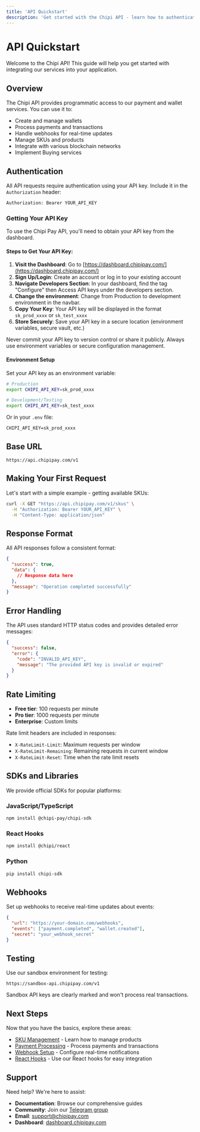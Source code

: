 ```yaml
---
title: 'API Quickstart'
description: 'Get started with the Chipi API - learn how to authenticate, make requests, and handle responses'
---
```


# API Quickstart

Welcome to the Chipi API! This guide will help you get started with integrating our services into your application.

## Overview

The Chipi API provides programmatic access to our payment and wallet services. You can use it to:

- Create and manage wallets
- Process payments and transactions
- Handle webhooks for real-time updates
- Manage SKUs and products
- Integrate with various blockchain networks
- Implement Buying services

## Authentication

All API requests require authentication using your API key. Include it in the `Authorization` header:

```bash
Authorization: Bearer YOUR_API_KEY
```

### Getting Your API Key

To use the Chipi Pay API, you'll need to obtain your API key from the dashboard.

#### Steps to Get Your API Key:

1. **Visit the Dashboard**: Go to [https://dashboard.chipipay.com/](https://dashboard.chipipay.com/)
2. **Sign Up/Login**: Create an account or log in to your existing account
3. **Navigate Developers Section**: In your dashboard, find the tag "Configure" then Access API keys under the developers section. 
4. **Change the environment**: Change from Production to development environment in the navbar. 
5. **Copy Your Key**: Your API key will be displayed in the format `sk_prod_xxxx` or `sk_test_xxxx` 
6. **Store Securely**: Save your API key in a secure location (environment variables, secure vault, etc.)

<Tip>
  Never commit your API key to version control or share it publicly. Always use environment variables or secure configuration management.
</Tip>

#### Environment Setup

Set your API key as an environment variable:

```bash
# Production
export CHIPI_API_KEY=sk_prod_xxxx

# Development/Testing
export CHIPI_API_KEY=sk_test_xxxx
```

Or in your `.env` file:

```env
CHIPI_API_KEY=sk_prod_xxxx
```

## Base URL

```
https://api.chipipay.com/v1
```

## Making Your First Request

Let's start with a simple example - getting available SKUs:

```bash
curl -X GET "https://api.chipipay.com/v1/skus" \
  -H "Authorization: Bearer YOUR_API_KEY" \
  -H "Content-Type: application/json"
```

## Response Format

All API responses follow a consistent format:

```json
{
  "success": true,
  "data": {
    // Response data here
  },
  "message": "Operation completed successfully"
}
```

## Error Handling

The API uses standard HTTP status codes and provides detailed error messages:

```json
{
  "success": false,
  "error": {
    "code": "INVALID_API_KEY",
    "message": "The provided API key is invalid or expired"
  }
}
```

## Rate Limiting

- **Free tier**: 100 requests per minute
- **Pro tier**: 1000 requests per minute
- **Enterprise**: Custom limits

Rate limit headers are included in responses:
- `X-RateLimit-Limit`: Maximum requests per window
- `X-RateLimit-Remaining`: Remaining requests in current window
- `X-RateLimit-Reset`: Time when the rate limit resets

## SDKs and Libraries

We provide official SDKs for popular platforms:

### JavaScript/TypeScript
```bash
npm install @chipi-pay/chipi-sdk
```

### React Hooks
```bash
npm install @chipi/react
```

### Python
```bash
pip install chipi-sdk
```

## Webhooks

Set up webhooks to receive real-time updates about events:

```json
{
  "url": "https://your-domain.com/webhooks",
  "events": ["payment.completed", "wallet.created"],
  "secret": "your_webhook_secret"
}
```

## Testing

Use our sandbox environment for testing:

```
https://sandbox-api.chipipay.com/v1
```

Sandbox API keys are clearly marked and won't process real transactions.

## Next Steps

Now that you have the basics, explore these areas:

- [SKU Management](/sdk/api/endpoint/get-skus) - Learn how to manage products
- [Payment Processing](/sdk/api/endpoint/buy-sku) - Process payments and transactions
- [Webhook Setup](/sdk/api/endpoint/webhooks) - Configure real-time notifications
- [React Hooks](/sdk/api/hooks/use-create-wallet) - Use our React hooks for easy integration

## Support

Need help? We're here to assist:

- **Documentation**: Browse our comprehensive guides
- **Community**: Join our [Telegram group](https://t.me/+e2qjHEOwImkyZDVh)
- **Email**: support@chipipay.com
- **Dashboard**: [dashboard.chipipay.com](https://dashboard.chipipay.com) 